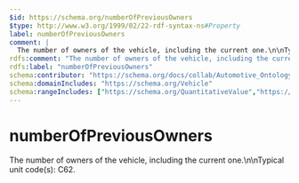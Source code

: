 ```yaml
---
$id: https://schema.org/numberOfPreviousOwners
$type: http://www.w3.org/1999/02/22-rdf-syntax-ns#Property
label: numberOfPreviousOwners
comment: |
  The number of owners of the vehicle, including the current one.\n\nTypical unit code(s): C62.
rdfs:comment: "The number of owners of the vehicle, including the current one.\\n\\nTypical unit code(s): C62."
rdfs:label: "numberOfPreviousOwners"
schema:contributor: "https://schema.org/docs/collab/Automotive_Ontology_Working_Group"
schema:domainIncludes: "https://schema.org/Vehicle"
schema:rangeIncludes: ["https://schema.org/QuantitativeValue","https://schema.org/Number"]
---
```


# numberOfPreviousOwners

The number of owners of the vehicle, including the current one.\n\nTypical unit code(s): C62.

